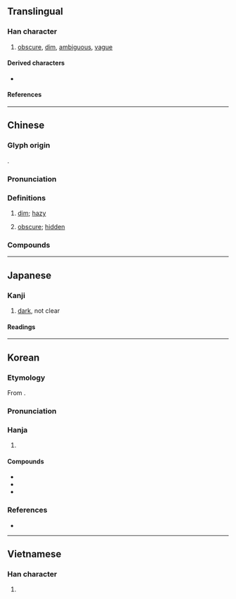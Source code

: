 {{also|暧}}
{{character info}}
==Translingual==

===Han character===
{{Han char|rn=72|rad=日|as=13|sn=17|four=62047|canj=ABBE|ids=⿰日愛}}

# [[obscure]], [[dim]], [[ambiguous]], [[vague]]

====Derived characters====
* {{l|mul|[[𭌥]]}}

====References====
{{Han ref|kx=0500.380|dkj=14206|dj=0871.040|hdz=21538.170|uh=66D6}}

----

==Chinese==
{{zh-forms|s=暧|alt=瞹}}

===Glyph origin===
{{Han etym}}
{{Han compound|日|愛|t1=sun|ls=psc|c1=s|c2=p}}.

===Pronunciation===
{{zh-pron
|m=ài
|c=oi2,oi3
|md=ái
|mn=ài
|mn-t=ain3
|w=2e
|mc=y
|oc=y
|ma=
|cat=a
}}

===Definitions===
{{zh-hanzi}}

# {{lb|zh|literary|of [[daylight]]}} [[dim]]; [[hazy]]
# {{zh-o}} [[obscure]]; [[hidden]]

===Compounds===
{{zh-der|曖昧|堙曖|曖曖}}

----

==Japanese==

===Kanji===
{{ja-kanji|grade=c|rs=日13}}

# [[dark]], not clear

====Readings====
{{ja-readings
|goon=あい,お
|kanon=あい
|kun=くら-い
}}

----

==Korean==

===Etymology===
From {{der|ko|ltc|-}} {{ltc-l|曖}}.

{{collapse|
* {{hanja-dongguk|ᅙᆡᆼ〮|qóy}}
* {{hanja-samun|ᄋᆡ|oy}}
|Historical readings
|bg=#FFFFFF}}

===Pronunciation===
{{ko-hanja-pron|애|l=y}}

===Hanja===
{{ko-hanja-search}}
{{ko-hanja|희미하다|희미할|애}}

# {{hanja form of|애|[[dim]]}}

====Compounds====
{{der-top3|Compounds}}
* {{ko-l|애매|[[ambiguity]]; [[obscurity]]|曖昧}}
* {{ko-l|애매성|曖昧性}}
* {{ko-l|애매모호|[[obscurity]]|曖昧模糊}}
{{der-bottom}}

===References===
* {{R:hanjadoc|4725}}

----

==Vietnamese==

===Han character===
{{vi-readings|rs=日13|reading=áy}}

# {{rfdef|vi|sort=日13}}